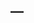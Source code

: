 ---
---

<link rel="stylesheet" href="styles.css" type="text/css">

<!-- ## Packages -->

<!-- - [TimeSeriesCatchAll](https://github.com/ryanbieber/Time-Series-Catch-All) A time-series package that runs 1000s of models against your series in parallel. It uses Hyndman's [Forecast](https://pkg.robjhyndman.com/forecast/), [Forecasthybrid](https://cran.r-project.org/web/packages/forecastHybrid/forecastHybrid.pdf), and the package [DLM](https://cran.r-project.org/web/packages/dlm/dlm.pdf) to forecast a time-series. It is in a state where I am happy with it, it is able to go through thousands of models in parallel for a time series and based off the steps forward you want to look it is able to do the backtesting and pick the best model forward. -->

<!-- ## Apps -->

<!-- - [Caloric Expenditure](https://ryanbieber.shinyapps.io/BMR_Calc/) This shiny app will calculate how long it will take you to lose/gain weight based on your current caloric deficit/surplus and activity. It also takes into account how lean you are, among other factors, to give you a [Basal Metabolic Rate](https://en.wikipedia.org/wiki/Basal_metabolic_rate).  -->

<!-- - [Distance to Fazoils](https://ryanbieber.shinyapps.io/Distance_to_Fazolis/) This shiny instance was more of a joke between my friends and I about how I use Fazoils as the origin to my cartesian coordinate system. For those of you unaware, Fazoils is a fast food italian place that serves pretty decent italian food. -->

<!-- - [Social Distancing Example](https://ryanbieber.shinyapps.io/sir-model/) This shiny app was based on the SIR model to look at how social distancing works in a simple example and also how epidemics work in this classical example. -->